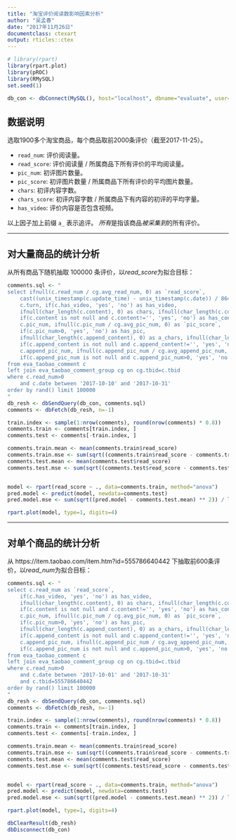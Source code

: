 ```yaml
---
title: "淘宝评价阅读数影响因素分析"
author: "吴孟春"
date: "2017年11月26日"
documentclass: ctexart
output: rticles::ctex
---
```


```r
# library(rpart)
library(rpart.plot)
library(pROC)
library(RMySQL)
set.seed(1)

db_con <- dbConnect(MySQL(), host="localhost", dbname="evaluate", user="root", password="root")
```

## 数据说明
选取1900多个淘宝商品，每个商品取前2000条评价（截至2017-11-25）。

- `read_num`: 评价阅读量。
- `read_score`: 评价阅读量 / 所属商品下所有评价的平均阅读量。
- `pic_num`: 初评图片数量。
- `pic_score`: 初评图片数量 / 所属商品下所有评价的平均图片数量。
- `chars`: 初评内容字数。
- `chars_score`: 初评内容字数 / 所属商品下有内容的初评的平均字量。
- `has_video`: 评价内容是否包含视频。

以上因子加上前缀 `a_` 表示追评。
*所有*是指该商品*被采集到*的所有评价。

---

## 对大量商品的统计分析

从所有商品下随机抽取 100000 条评价，以*read_score*为拟合目标：

```r
comments.sql <- "
select ifnull(c.read_num / cg.avg_read_num, 0) as `read_score`,
    cast((unix_timestamp(c.update_time) - unix_timestamp(c.date)) / 86400 as unsigned) as days,
    c.turn, if(c.has_video, 'yes', 'no') as has_video,
    ifnull(char_length(c.content), 0) as chars, ifnull(char_length(c.content) / cg.avg_chars, 0) as `chars_score`,
    if(c.content is not null and c.content!='', 'yes', 'no') as has_content,
    c.pic_num, ifnull(c.pic_num / cg.avg_pic_num, 0) as `pic_score`,
    if(c.pic_num>0, 'yes', 'no') as has_pic,
    ifnull(char_length(c.append_content), 0) as a_chars, ifnull(char_length(c.append_content) / cg.avg_append_chars, 0) as `a_chars_score`,
    if(c.append_content is not null and c.append_content!='', 'yes', 'no') as has_a_content,
    c.append_pic_num, ifnull(c.append_pic_num / cg.avg_append_pic_num, 0) as `a_pics_score`,
    if(c.append_pic_num is not null and c.append_pic_num>0, 'yes', 'no') as has_append_pic
from eva_taobao_comment c
left join eva_taobao_comment_group cg on cg.tbid=c.tbid
where c.read_num>0
    and c.date between '2017-10-10' and '2017-10-31'
order by rand() limit 100000
"
db_resh <- dbSendQuery(db_con, comments.sql)
comments <- dbFetch(db_resh, n=-1)

train.index <- sample(1:nrow(comments), round(nrow(comments) * 0.8))
comments.train <- comments[train.index, ]
comments.test <- comments[-train.index, ]

comments.train.mean <- mean(comments.train$read_score)
comments.train.mse <- sum(sqrt((comments.train$read_score - comments.train.mean) ** 2)) / length(comments.train$read_score)
comments.test.mean <- mean(comments.test$read_score)
comments.test.mse <- sum(sqrt((comments.test$read_score - comments.test.mean) ** 2)) / length(comments.test$read_score)


model <- rpart(read_score ~ ., data=comments.train, method="anova")
pred.model <- predict(model, newdata=comments.test)
pred.model.mse <- sum(sqrt((pred.model - comments.test.mean) ** 2)) / length(pred.model)

rpart.plot(model, type=1, digits=4)
```

---

## 对单个商品的统计分析

从 https://item.taobao.com/item.htm?id=555786640442 下抽取前600条评价，以*read_num*为拟合目标：

```r
comments.sql <- "
select c.read_num as `read_score`,
    if(c.has_video, 'yes', 'no') as has_video,
    ifnull(char_length(c.content), 0) as chars, ifnull(char_length(c.content) / cg.avg_chars, 0) as `chars_score`,
    if(c.content is not null and c.content!='', 'yes', 'no') as has_content,
    c.pic_num, ifnull(c.pic_num / cg.avg_pic_num, 0) as `pic_score`,
    if(c.pic_num>0, 'yes', 'no') as has_pic,
    ifnull(char_length(c.append_content), 0) as a_chars, ifnull(char_length(c.append_content) / cg.avg_append_chars, 0) as `a_chars_score`,
    if(c.append_content is not null and c.append_content!='', 'yes', 'no') as has_a_content,
    c.append_pic_num, ifnull(c.append_pic_num / cg.avg_append_pic_num, 0) as `a_pics_score`,
    if(c.append_pic_num is not null and c.append_pic_num>0, 'yes', 'no') as has_append_pic
from eva_taobao_comment c
left join eva_taobao_comment_group cg on cg.tbid=c.tbid
where c.read_num>0
    and c.date between '2017-10-01' and '2017-10-31'
    and c.tbid=555786640442
order by rand() limit 100000
"
db_resh <- dbSendQuery(db_con, comments.sql)
comments <- dbFetch(db_resh, n=-1)

train.index <- sample(1:nrow(comments), round(nrow(comments) * 0.8))
comments.train <- comments[train.index, ]
comments.test <- comments[-train.index, ]

comments.train.mean <- mean(comments.train$read_score)
comments.train.mse <- sum(sqrt((comments.train$read_score - comments.train.mean) ** 2)) / length(comments.train$read_score)
comments.test.mean <- mean(comments.test$read_score)
comments.test.mse <- sum(sqrt((comments.test$read_score - comments.test.mean) ** 2)) / length(comments.test$read_score)


model <- rpart(read_score ~ ., data=comments.train, method="anova")
pred.model <- predict(model, newdata=comments.test)
pred.model.mse <- sum(sqrt((pred.model - comments.test.mean) ** 2)) / length(pred.model)

rpart.plot(model, type=1, digits=4)
```

```r

dbClearResult(db_resh)
dbDisconnect(db_con)
```

